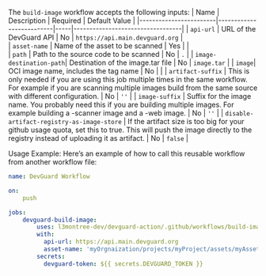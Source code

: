 
<Build />

The `build-image` workflow accepts the following inputs:
| Name                   | Description                                                                   | Required    | Default Value                                    | 
|------------------------|--------------------------|-----|----------------------------------|
| `api-url`               | URL of the DevGuard API                                                       | No          | `https://api.main.devguard.org`                 |  
| `asset-name`            | Name of the asset to be scanned                                               | Yes         |                                                 |           
| `path`              | Path to the source code to be scanned                                         | No          | `.`                                              | 
| `image-destination-path`| Destination of the image.tar file | No          | `image.tar`                                      | 
| `image`| OCI image name, includes the tag name | No          |                                     | 
| `artifact-suffix`                 |   This is only needed if you are using this job multiple times in the same workflow. For example if you are scanning multiple images build from the same source with different configuration.                  | No          |                 `''`                                | 
| `image-suffix`                 |   Suffix for the image name. You probably need this if you are building multiple images. For example building a -scanner image and a -web image.                  | No          |                 `''`                                | 
| `disable-artifact-registry-as-image-store`               |    If the artifact size is too big for your github usage quota, set this to true. This will push the image directly to the registry instead of uploading it as artifact.   | No          | `false`                                              | 

Usage Example:
Here’s an example of how to call this reusable workflow from another workflow file:
```yaml copy
name: DevGuard Workflow

on:
    push

jobs:
    devguard-build-image:
        uses: l3montree-dev/devguard-action/.github/workflows/build-image.yml@main
        with:
          api-url: https://api.main.devguard.org
          asset-name: 'myOrgnaization/projects/myProject/assets/myAsset'
        secrets:
          devguard-token: ${{ secrets.DEVGUARD_TOKEN }}
```
